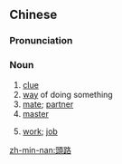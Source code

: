 {{also|头路}}
==Chinese==
{{zh-forms|s=头路}}

===Pronunciation===
{{zh-pron
|m=tóulù
|c=tau4 lou6
|h=pfs=thèu-lu
|mn=kh,qz,tp,xm,zz:thâu-lō͘
|cat=n
}}

===Noun===
{{zh-noun}}

# [[clue]]
# [[way]] of doing something
# [[mate]]; [[partner]]
# [[master]]
# {{lb|zh|Min Nan|Hakka}} [[work]]; [[job]]

[[zh-min-nan:頭路]]